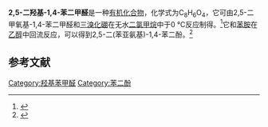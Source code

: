 {{Chembox
| Name = 
| NameEn = 
| ImageFile = 2,5-dihydroxyl-1,4-diformylbenzene.png
|  ImageSize = 
|  ImageAlt = 
| IUPACName = 
| IUPACNameZh = 
| OtherNames = 
| Section1 = {{Chembox Identifiers
|   CASNo = 1951-36-6
|   CASNo_Ref = {{cascite|correct|CAS}}
|   PubChem = 
|   SMILES = O=Cc1cc(O)c(C=O)cc1O }}
| Section2 = {{Chembox Properties
| C=8 | H=6 | O=4
|   Appearance = 
|   Density = 1.515±0.06 g·cm<sup>−3</sup><ref>Calculated using Advanced Chemistry Development (ACD/Labs) Software V11.02 ((C) 1994-2020 ACD/Labs). Retrieved from SciFinder. [2020-12-10].</ref>
|   MeltingPt = {{convert|257|-|260|C|K}}<ref>{{cite journal|journal=The Journal of Organic Chemistry|volume=69|issue=4|language=en|issn=0022-3263|date=2004-02|pages=1053–1059|doi=10.1021/jo0302253|url=https://pubs.acs.org/doi/10.1021/jo0302253|title=Anodic Oxidation of Mono- and Disubstituted 1,4-Dimethoxybenzenes|accessdate=2020-12-10|author=Cheng-Chu Zeng, James Y. Becker}}</ref>
|   BoilingPt = 
|   Solubility =  }}
| Section3 = {{Chembox Hazards
|   MainHazards = 
|   FlashPt = 
|   Autoignition =  }}
}}
'''2,5-二羟基-1,4-苯二甲醛'''是一种[[有机化合物|有机化合物]]，化学式为C<sub>8</sub>H<sub>6</sub>O<sub>4</sub>，它可由2,5-二甲氧基-1,4-苯二甲醛和[[三溴化硼|三溴化硼]]在无水[[二氯甲烷|二氯甲烷]]中于0 °C反应制得。<ref>{{cite journal|journal=Journal of the American Chemical Society|volume=142|issue=39|language=en|issn=0002-7863|date=2020-09-30|pages=16842–16848|doi=10.1021/jacs.0c07732|url=https://pubs.acs.org/doi/10.1021/jacs.0c07732|title=3D Cage COFs: A Dynamic Three-Dimensional Covalent Organic Framework with High-Connectivity Organic Cage Nodes|accessdate=2020-12-10|author=Qiang Zhu, Xue Wang, Rob Clowes, Peng Cui, Linjiang Chen, Marc A. Little, Andrew I. Cooper|archive-date=2020-11-06|archive-url=https://web.archive.org/web/20201106104620/https://pubs.acs.org/doi/10.1021/jacs.0c07732|dead-url=no}}</ref>它和[[苯胺|苯胺]]在[[乙醇|乙醇]]中回流反应，可以得到2,5-二(苯亚氨基)-1,4-苯二酚。<ref>{{cite journal|journal=ACS Applied Materials & Interfaces|volume=9|issue=27|language=en|issn=1944-8244|date=2017-07-12|pages=22856–22863|doi=10.1021/acsami.7b05870|url=https://pubs.acs.org/doi/10.1021/acsami.7b05870|title=Two-Dimensional Imine-Linked Covalent Organic Frameworks as a Platform for Selective Oxidation of Olefins|accessdate=2020-12-10|author=Manman Mu, Yanwen Wang, Yutian Qin, Xilong Yan, Yang Li, Ligong Chen}}</ref>

==参考文献==
{{reflist}}

[[Category:羟基苯甲醛|Category:羟基苯甲醛]]
[[Category:苯二酚|Category:苯二酚]]